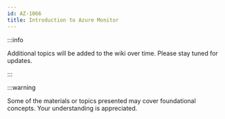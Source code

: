 ```yaml
---
id: AZ-1066
title: Introduction to Azure Monitor
---
```


:::info

Additional topics will be added to the wiki over time. Please stay tuned for updates.

:::

:::warning

Some of the materials or topics presented may cover foundational concepts. Your understanding is appreciated.
